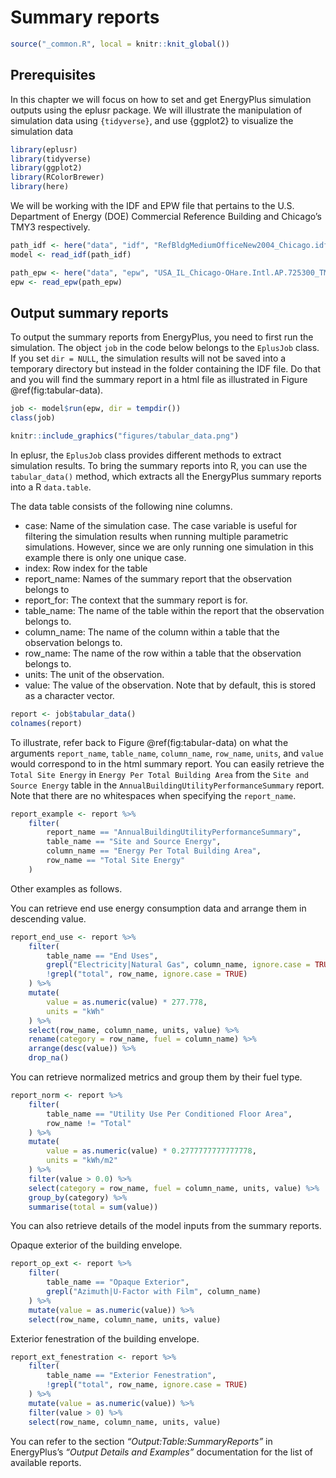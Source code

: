 # Summary reports {#summary}

```r
source("_common.R", local = knitr::knit_global())
```

## Prerequisites

In this chapter we will focus on how to set and get EnergyPlus simulation
outputs using the eplusr package. We will illustrate the manipulation of
simulation data using `{tidyverse}`, and use {ggplot2} to visualize the
simulation data

```r
library(eplusr)
library(tidyverse)
library(ggplot2)
library(RColorBrewer)
library(here)
```

We will be working with the IDF and EPW file that pertains to the U.S.
Department of Energy (DOE) Commercial Reference Building and Chicago's TMY3
respectively.

```r
path_idf <- here("data", "idf", "RefBldgMediumOfficeNew2004_Chicago.idf")
model <- read_idf(path_idf)

path_epw <- here("data", "epw", "USA_IL_Chicago-OHare.Intl.AP.725300_TMY3.epw")
epw <- read_epw(path_epw)
```

## Output summary reports

To output the summary reports from EnergyPlus, you need to first run the
simulation. The object `job` in the code below belongs to the `EplusJob` class.
If you set `dir = NULL`, the simulation results will not be saved into a
temporary directory but instead in the folder containing the IDF file. Do that
and you will find the summary report in a html file as illustrated in Figure
\@ref(fig:tabular-data).

```r
job <- model$run(epw, dir = tempdir())
class(job)
```

```r
knitr::include_graphics("figures/tabular_data.png")
```

In eplusr, the `EplusJob` class provides different methods to extract simulation
results. To bring the summary reports into R, you can use the `tabular_data()`
method, which extracts all the EnergyPlus summary reports into a R `data.table`.

The data table consists of the following nine columns.

-   case: Name of the simulation case. The case variable is useful for filtering
    the simulation results when running multiple parametric simulations.
    However, since we are only running one simulation in this example there is
    only one unique case.
-   index: Row index for the table
-   report_name: Names of the summary report that the observation belongs to
-   report_for: The context that the summary report is for.
-   table_name: The name of the table within the report that the observation
    belongs to.
-   column_name: The name of the column within a table that the observation
    belongs to.
-   row_name: The name of the row within a table that the observation belongs
    to.
-   units: The unit of the observation.
-   value: The value of the observation. Note that by default, this is stored as
    a character vector.

```r
report <- job$tabular_data()
colnames(report)
```

To illustrate, refer back to Figure \@ref(fig:tabular-data) on what the
arguments `report_name`, `table_name`, `column_name`, `row_name`, `units`, and
`value` would correspond to in the html summary report. You can easily retrieve
the `Total Site Energy` in `Energy Per Total Building Area` from the
`Site and Source Energy` table in the `AnnualBuildingUtilityPerformanceSummary`
report. Note that there are no whitespaces when specifying the `report_name`.

```r
report_example <- report %>%
    filter(
        report_name == "AnnualBuildingUtilityPerformanceSummary",
        table_name == "Site and Source Energy",
        column_name == "Energy Per Total Building Area",
        row_name == "Total Site Energy"
    )
```

Other examples as follows.

You can retrieve end use energy consumption data and arrange them in descending
value.

```r
report_end_use <- report %>%
    filter(
        table_name == "End Uses",
        grepl("Electricity|Natural Gas", column_name, ignore.case = TRUE),
        !grepl("total", row_name, ignore.case = TRUE)
    ) %>%
    mutate(
        value = as.numeric(value) * 277.778,
        units = "kWh"
    ) %>%
    select(row_name, column_name, units, value) %>%
    rename(category = row_name, fuel = column_name) %>%
    arrange(desc(value)) %>%
    drop_na()
```

You can retrieve normalized metrics and group them by their fuel type.

```r
report_norm <- report %>%
    filter(
        table_name == "Utility Use Per Conditioned Floor Area",
        row_name != "Total"
    ) %>%
    mutate(
        value = as.numeric(value) * 0.2777777777777778,
        units = "kWh/m2"
    ) %>%
    filter(value > 0.0) %>%
    select(category = row_name, fuel = column_name, units, value) %>%
    group_by(category) %>%
    summarise(total = sum(value))
```

You can also retrieve details of the model inputs from the summary reports.

Opaque exterior of the building envelope.

```r
report_op_ext <- report %>%
    filter(
        table_name == "Opaque Exterior",
        grepl("Azimuth|U-Factor with Film", column_name)
    ) %>%
    mutate(value = as.numeric(value)) %>%
    select(row_name, column_name, units, value)
```

Exterior fenestration of the building envelope.

```r
report_ext_fenestration <- report %>%
    filter(
        table_name == "Exterior Fenestration",
        !grepl("total", row_name, ignore.case = TRUE)
    ) %>%
    mutate(value = as.numeric(value)) %>%
    filter(value > 0) %>%
    select(row_name, column_name, units, value)
```

You can refer to the section *"Output:Table:SummaryReports"* in EnergyPlus's
*"Output Details and Examples"* documentation for the list of available reports.
